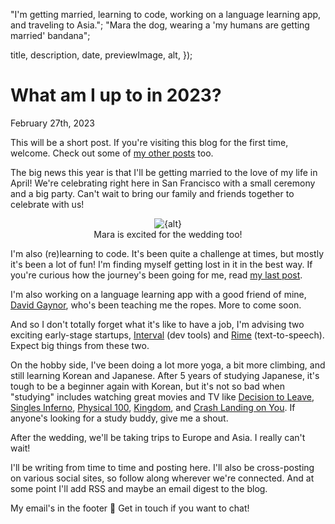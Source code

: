 
  "I'm getting married, learning to code, working on a language learning app, and traveling to Asia.";
  "Mara the dog, wearing a 'my humans are getting married' bandana";

  title,
  description,
  date,
  previewImage,
  alt,
});

# What am I up to in 2023?

<time dateTime={date} className="muted italic">
  February 27th, 2023
</time>

This will be a short post. If you're visiting this blog for the first time, welcome. Check out some of [my other posts](/posts) too.

The big news this year is that I'll be getting married to the love of my life in April! We're celebrating right here in San Francisco with a small ceremony and a big party. Can't wait to bring our family and friends together to celebrate with us!

<figure align="center">
  <Image
    src={previewImage}
    className="mx-auto"
    alt={alt}
    width={300}
    height={300}
  />
  <figcaption>Mara is excited for the wedding too!</figcaption>
</figure>

I'm also (re)learning to code. It's been quite a challenge at times, but mostly it's been a lot of fun! I'm finding myself getting lost in it in the best way. If you're curious how the journey's been going for me, read [my last post](/posts/relearning-to-code).

I'm also working on a language learning app with a good friend of mine, [David Gaynor](http://freedavid.co/), who's been teaching me the ropes. More to come soon.

And so I don't totally forget what it's like to have a job, I'm advising two exciting early-stage startups, [Interval](https://interval.com/) (dev tools) and [Rime](https://rime.ai/) (text-to-speech). Expect big things from these two.

On the hobby side, I've been doing a lot more yoga, a bit more climbing, and still learning Korean and Japanese. After 5 years of studying Japanese, it's tough to be a beginner again with Korean, but it's not so bad when "studying" includes watching great movies and TV like [Decision to Leave](https://www.imdb.com/title/tt12477480/), [Singles Inferno](https://www.netflix.com/title/81436209), [Physical 100](https://www.netflix.com/title/81587446), [Kingdom](https://www.netflix.com/title/80180171), and [Crash Landing on You](https://www.netflix.com/title/81159258). If anyone's looking for a study buddy, give me a shout.

After the wedding, we'll be taking trips to Europe and Asia. I really can't wait!

I'll be writing from time to time and posting here. I'll also be cross-posting on various social sites, so follow along wherever we're connected. And at some point I'll add RSS and maybe an email digest to the blog.

My email's in the footer 🦶 Get in touch if you want to chat!
